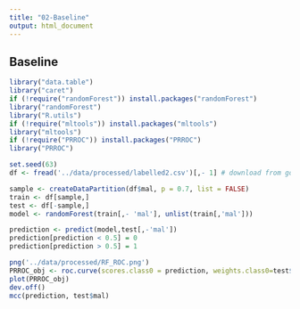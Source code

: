 ```yaml
---
title: "02-Baseline"
output: html_document
---
```



## Baseline 
```r
library("data.table")
library("caret")
if (!require("randomForest")) install.packages("randomForest")
library("randomForest")
library("R.utils")
if (!require("mltools")) install.packages("mltools")
library("mltools")
if (!require("PRROC")) install.packages("PRROC")
library("PRROC")
```

```r
set.seed(63)
df <- fread('../data/processed/labelled2.csv')[,- 1] # download from google drive when confident in csv
```

```r
sample <- createDataPartition(df$mal, p = 0.7, list = FALSE)
train <- df[sample,]
test <- df[-sample,]
model <- randomForest(train[,- 'mal'], unlist(train[,'mal']))
```

```r
prediction <- predict(model,test[,-'mal'])
prediction[prediction < 0.5] = 0
prediction[prediction > 0.5] = 1
```


```r
png('../data/processed/RF_ROC.png')
PRROC_obj <- roc.curve(scores.class0 = prediction, weights.class0=test$mal,curve=TRUE)
plot(PRROC_obj)
dev.off()
mcc(prediction, test$mal)
```




